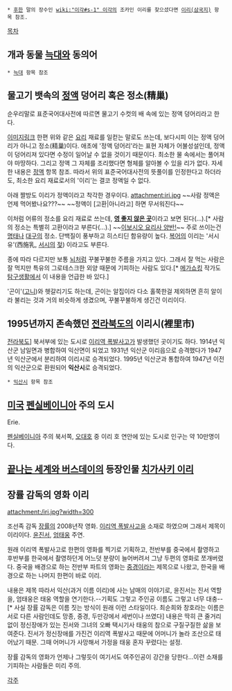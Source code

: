  * [[후한]] 말의 장수인 [[wiki:"이각#s-1" 이각]]의 조카인 이리를 찾으셨다면 [[이리(삼국지)]] 항목 참조.

[[목차]]

== 개과 동물 [[늑대]]와 동의어 ==
 * [[늑대]] 항목 참조
 
== 물고기 뱃속의 [[정액]] 덩어리 혹은 정소(精巢) ==

순우리말로 표준국어대사전에 따르면 물고기 수컷의 배 속에 있는 정액 덩어리라고 한다.

[http://cfile23.uf.tistory.com/image/145A373D4F4A06B3240E33 이미지링크]
한편 위와 같은 [[요리]] 재료를 일컫는 말로도 쓰는데, 보다시피 이는 정액 덩어리가 아니고 정소(精巢)이다. 애초에 '정액 덩어리'라는 표현 자체가 어불성설인데, 정액이 덩어리져 있다면 수정이 일어날 수 없을 것이기 때문이다. 최소한 물 속에서는 풀어져야 마땅하다. 그리고 정액 그 자체를 조리했다면 형체를 알아볼 수 있을 리가 없다. 자세한 내용은 [[정액#s-3.7|정액]] 항목 참조. 따라서 위의 표준국어대사전의 뜻풀이를 인정한다고 하더라도, 최소한 요리 재료로서의 '이리'는 결코 정액일 수 없다.

아래 짤방도 이리가 정액이라고 착각한 경우이다.
attachment:iri.jpg
~~사람 정액은 언제 먹어봤나요???~~
~~정액이 [고환|아니라고] 하면 무서워진다~~

이처럼 어류의 정소를 요리 재료로 쓰는데, '''[[영 좋지 않은 곳]]'''이라고 보면 된다(...).[* 사람의 정소는 특별히 고환이라고 부른다(...).] ~~[[내가 고자라니|이보시오 요리사 양반!]]~~ 주로 쓰이는건 [[명태]]나 [[대구(어류)|대구]]의 정소. 단백질이 풍부하고 히스티딘 함유량이 높다. [[복어]]의 이리는 '서시유'(西施乳, [[서시]]의 [[젖]]) 이라고도 부른다.

종에 따라 다르지만 보통 [[뇌]]처럼 꾸불꾸불한 주름을 가지고 있다. 그래서 잘 먹는 사람은 잘 먹지만 특유의 그로테스크한 외양 때문에 기피하는 사람도 있다.[* [[메가쇼킹]] 작가도 [[탐구생활]]에서 이 내용을 언급한 바 있다.]

'곤이'([[고니]])와 헷갈리기도 하는데, 곤이는 알집이라 다소 홀쭉한걸 제외하면 흔히 알이라 불리는 것과 거의 비슷하게 생겼으며, 꾸불꾸불하게 생긴건 이리이다.
== 1995년까지 존속했던 [[전라북도]]의 이리시(裡里市) == 
[[전라북도]]] 북서부에 있는 도시로 [[이리역 폭발사고]]가 발생했던 곳이기도 하다. 1914년 익산군 남일면과 병합하여 익산면이 되었고 1931년 익산군 이리읍으로 승격했다가 1947년 익산군에서 분리하여 이리시로 승격되었다. 1995년 익산군과 통합하여 1947년 이전의 익산군으로 환원되어 '''익산시'''로 승격되었다. 

 * [[익산시]] 항목 참조

== [[미국]] [[펜실베이니아]] 주의 도시 ==
Erie.

[[펜실베이니아]] 주의 북서쪽, [[오대호]] 중 이리 호 연안에 있는 도시로 인구는 약 10만명이다.

== [[끝나는 세계와 버스데이]]의 등장인물 [[치가사키 이리]] ==

== 장률 감독의 영화 이리 ==
attachment:/iri.jpg?width=300

조선족 감독 [[장률]]의 2008년작 영화. [[이리역 폭발사고]]을 소재로 하였으며 그래서 제목이 이리이다. [[윤진서]], [[엄태웅]] 주연.

원래 이리역 폭발사고로 한편의 영화를 찍기로 기획하고, 전반부를 중국에서 촬영하고 후반부를 한국에서 촬영하던게 어느덧 분량이 늘어버려서 그냥 두편의 영화로 쪼개버렸다. 중국을 배경으로 하는 전반부 파트의 영화는 [[중경]]이라는 제목으로 나왔고, 한국을 배경으로 하는 나머지 한편이 바로 이리.

내용은 제목 따라서 익산(과거 이름 이리)에 사는 남매의 이야기로, 윤진서는 진서 역할을, 엄태웅은 태웅 역할을 연기한다.--기획도 그렇고 주인공 이름도 그렇고 너무 대충--[* 사실 장률 감독은 이름 짓는 방식이 원래 이런 스타일이다. 최순희와 창호라는 이름은 서로 다른 사람인데도 망종, 중경, 두만강에서 세번이나 쓰였다] 내용은 딱히 큰 줄거리없이 정신장애가 있는 진서와 그녀의 오빠 택시기사 태웅의 참으로 구질구질한 삶을 보여준다. 진서가 정신장애를 가진건 이리역 폭발사고 때문에 어머니가 놀라 조산으로 태어났기 때문. 그때 어머니가 사망해서 가정을 태웅 혼자 꾸렸다는 설정.

장률 감독의 영화가 언제나 그렇듯이 여기서도 여주인공이 강간을 당한다...이런 소재를 기피하는 사람들은 미리 주의.

[[각주]]
